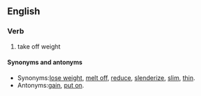 ==English==

===Verb===
{{en-verb}}

# take off weight

====Synonyms and antonyms====
{{rfc-header|Synonyms and antonyms}}
* Synonyms:[[lose weight]], [[melt off]], [[reduce]], [[slenderize]], [[slim]], [[thin]].
* Antonyms:[[gain]], [[put on]].